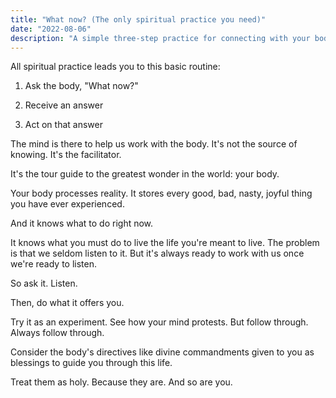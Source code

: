 ```yaml
---
title: "What now? (The only spiritual practice you need)"
date: "2022-08-06"
description: "A simple three-step practice for connecting with your body's wisdom"
---
```


All spiritual practice leads you to this basic routine:

1) Ask the body, "What now?"

2) Receive an answer

3) Act on that answer

The mind is there to help us work with the body. It's not the source of knowing. It's the facilitator. 

It's the tour guide to the greatest wonder in the world: your body.

Your body processes reality. It stores every good, bad, nasty, joyful thing you have ever experienced. 

And it knows what to do right now.

It knows what you must do to live the life you're meant to live. The problem is that we seldom listen to it. But it's always ready to work with us once we're ready to listen.

So ask it. Listen. 

Then, do what it offers you. 

Try it as an experiment. See how your mind protests. But follow through. Always follow through.

Consider the body's directives like divine commandments given to you as blessings to guide you through this life.

Treat them as holy. Because they are. And so are you.